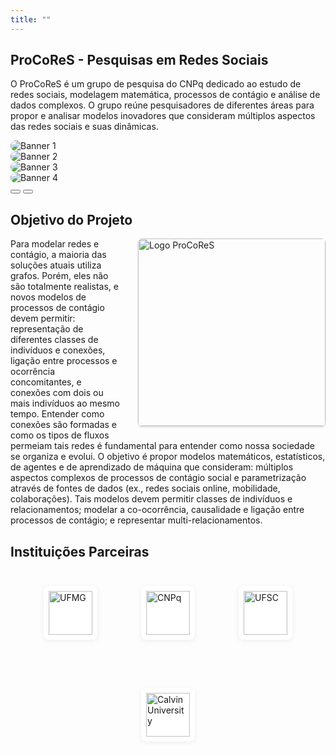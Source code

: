 ```yaml
---
title: ""
---
```




## ProCoReS - Pesquisas em Redes Sociais

O ProCoReS é um grupo de pesquisa do CNPq dedicado ao estudo de redes sociais, modelagem matemática, processos de contágio e análise de dados complexos. O grupo reúne pesquisadores de diferentes áreas para propor e analisar modelos inovadores que consideram múltiplos aspectos das redes sociais e suas dinâmicas.

```{=html}
<!-- Carrossel Bootstrap -->
<div id="carousel-procores" class="carousel slide" data-bs-ride="carousel" style="max-width:900px; margin:auto; margin-bottom:2em;">
  <div class="carousel-inner">
    <div class="carousel-item active">
      <img src="imgs/banner/1.png" class="d-block w-100" alt="Banner 1" style="border-radius:12px;">
    </div>
    <div class="carousel-item">
      <img src="imgs/banner/2.png" class="d-block w-100" alt="Banner 2" style="border-radius:12px;">
    </div>
    <div class="carousel-item">
      <img src="imgs/banner/3.png" class="d-block w-100" alt="Banner 3" style="border-radius:12px;">
    </div>
    <div class="carousel-item">
      <img src="imgs/banner/4.png" class="d-block w-100" alt="Banner 4" style="border-radius:12px;">
    </div>
  </div>
  <button class="carousel-control-prev" type="button" data-bs-target="#carousel-procores" data-bs-slide="prev">
    <span class="carousel-control-prev-icon"></span>
  </button>
  <button class="carousel-control-next" type="button" data-bs-target="#carousel-procores" data-bs-slide="next">
    <span class="carousel-control-next-icon"></span>
  </button>
</div>
```

## Objetivo do Projeto

<img src="imgs/logo/1.png" alt="Logo ProCoReS" style="width:300px; height:auto; border-radius:6px; box-shadow: 0 2px 3px #0002; float:right; margin-left:2em; margin-bottom:1em;">

Para modelar redes e contágio, a maioria das soluções atuais utiliza grafos. Porém, eles não são totalmente realistas, e novos modelos de processos de contágio devem permitir: representação de diferentes classes de indivíduos e conexões, ligação entre processos e ocorrência concomitantes, e conexões com dois ou mais indivíduos ao mesmo tempo. Entender como conexões são formadas e como os tipos de fluxos permeiam tais redes é fundamental para entender como nossa sociedade se organiza e evolui. O objetivo é propor modelos matemáticos, estatísticos, de agentes e de aprendizado de máquina que consideram: múltiplos aspectos complexos de processos de contágio social e parametrização através de fontes de dados (ex., redes sociais online, mobilidade, colaborações). Tais modelos devem permitir classes de indivíduos e relacionamentos; modelar a co-ocorrência, causalidade e ligação entre processos de contágio; e representar multi-relacionamentos.

## Instituições Parceiras

```{=html}
<div style="display: flex; gap: 5em; align-items: center; flex-wrap: wrap; justify-content: center; margin-top:3em; margin-bottom:3em;">
  <a href="https://www.ufmg.br/" target="_blank" style="display:inline-block;">
    <img src="imgs/institutions/UFMG.png" alt="UFMG" style="height:70px; max-width:170px; object-fit:contain; background:#fff; border-radius:8px; box-shadow:0 2px 8px #0001; padding:8px; margin-bottom:0.5em;">
  </a>
  <a href="https://www.cnpq.br/" target="_blank" style="display:inline-block;">
    <img src="imgs/institutions/CNPq.png" alt="CNPq" style="height:70px; max-width:170px; object-fit:contain; background:#fff; border-radius:8px; box-shadow:0 2px 8px #0001; padding:8px; margin-bottom:0.5em;">
  </a>
  <a href="https://ufsc.br/" target="_blank" style="display:inline-block;">
    <img src="imgs/institutions/UFSC.png" alt="UFSC" style="height:70px; max-width:170px; object-fit:contain; background:#fff; border-radius:8px; box-shadow:0 2px 8px #0001; padding:8px; margin-bottom:0.5em;">
  </a>
  <a href="https://www.calvin.edu/" target="_blank" style="display:inline-block;">
    <img src="imgs/institutions/Calvin.png" alt="Calvin University" style="height:70px; max-width:170px; object-fit:contain; background:#fff; border-radius:8px; box-shadow:0 2px 8px #0001; padding:8px; margin-bottom:0.5em;">
  </a>
</div>
```
